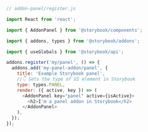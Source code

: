 ```js
// addon-panel/register.js

import React from 'react';

import { AddonPanel } from '@storybook/components';

import { addons, types } from '@storybook/addons';

import { useGlobals } from '@storybook/api';

addons.register('my/panel', () => {
  addons.add('my-panel-addon/panel', {
    title: 'Example Storybook panel',
    //👇 Sets the type of UI element in Storybook
    type: types.PANEL,
    render: ({ active, key }) => (
      <AddonPanel key="panel" active={isActive}>
        <h2>I'm a panel addon in Storybook</h2>
      </AddonPanel>
    ),
  });
});
```